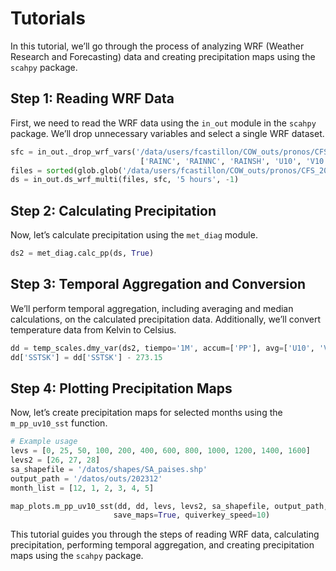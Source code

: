 # Tutorials {.unnumbered}

In this tutorial, we'll go through the process of analyzing WRF (Weather Research and Forecasting) data and creating precipitation maps using the `scahpy` package.

## Step 1: Reading WRF Data

First, we need to read the WRF data using the `in_out` module in the `scahpy` package. We'll drop unnecessary variables and select a single WRF dataset.

```python
sfc = in_out._drop_wrf_vars('/data/users/fcastillon/COW_outs/pronos/CFS_202312/MERCLIM_COA_LEADS/wrfout_d01_2024-01-01_03:00:00',
                             ['RAINC', 'RAINNC', 'RAINSH', 'U10', 'V10', 'SSTSK'])
files = sorted(glob.glob('/data/users/fcastillon/COW_outs/pronos/CFS_202312/MERCLIM_COA_LEADS/wrfout_d01*'))
ds = in_out.ds_wrf_multi(files, sfc, '5 hours', -1)
```

## Step 2: Calculating Precipitation

Now, let's calculate precipitation using the `met_diag` module.

```python
ds2 = met_diag.calc_pp(ds, True)
```

## Step 3: Temporal Aggregation and Conversion

We'll perform temporal aggregation, including averaging and median calculations, on the calculated precipitation data. Additionally, we'll convert temperature data from Kelvin to Celsius.

```python
dd = temp_scales.dmy_var(ds2, tiempo='1M', accum=['PP'], avg=['U10', 'V10', 'SSTSK'], mediana=None).sel(time=slice('2023-12', '2024-06'))
dd['SSTSK'] = dd['SSTSK'] - 273.15
```

## Step 4: Plotting Precipitation Maps

Now, let's create precipitation maps for selected months using the `m_pp_uv10_sst` function.

```python
# Example usage
levs = [0, 25, 50, 100, 200, 400, 600, 800, 1000, 1200, 1400, 1600]
levs2 = [26, 27, 28]
sa_shapefile = '/datos/shapes/SA_paises.shp'
output_path = '/datos/outs/202312'
month_list = [12, 1, 2, 3, 4, 5]

map_plots.m_pp_uv10_sst(dd, dd, levs, levs2, sa_shapefile, output_path, month_list,
                       save_maps=True, quiverkey_speed=10)
```

This tutorial guides you through the steps of reading WRF data, calculating precipitation, performing temporal aggregation, and creating precipitation maps using the `scahpy` package.




